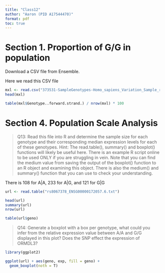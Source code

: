 ```yaml
---
title: "Class12"
author: "Aaron (PID A17544470)"
format: pdf
toc: true
---
```


# Section 1. Proportion of G/G in population

Download a CSV file from Ensemble.

Here we read this CSV file

```r
mxl <- read.csv("373531-SampleGenotypes-Homo_sapiens_Variation_Sample_rs8067378.csv")
head(mxl)
```

```r
table(mxl$Genotype..forward.strand.) / nrow(mxl) * 100
```


# Section 4. Population Scale Analysis

> Q13: Read this file into R and determine the sample size for each genotype and their
corresponding median expression levels for each of these genotypes. Hint: The read.table(),
summary() and boxplot() functions will likely be useful here. There is an example R script
online to be used ONLY if you are struggling in vein. Note that you can find the medium value
from saving the output of the boxplot() function to an R object and examining this object.
There is also the medium() and summary() function that you can use to check your
understanding.

There is 108 for A|A, 233 for A|G, and 121 for G|G

```r
url <- read.table("rs8067378_ENSG00000172057.6.txt")
```

```r
head(url)
summary(url)
nrow(url)
```

```r
table(url$geno)
```




> Q14: Generate a boxplot with a box per genotype, what could you infer from the relative
expression value between A/A and G/G displayed in this plot? Does the SNP effect the
expression of ORMDL3?

```r
library(ggplot2)
```


```r
ggplot(url) + aes(geno, exp, fill = geno) +
  geom_boxplot(noth = T)
```





